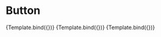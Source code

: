 
<Meta title="Design System/Atoms/Button" component={Button} />

# Button


<Canvas>
  <Story
    name="Default"
    args={{
      children: "Default",
    }}
  >
    {Template.bind({})}
  </Story>
  <Story
    name="Primary"
    args={{
      children: "Primary",
      primary: true,
    }}
  >
    {Template.bind({})}
  </Story>
  <Story
    name="Secondary"
    args={{
      children: "Secondary",
      secondary: true,
    }}
  >
    {Template.bind({})}
  </Story>
</Canvas>
